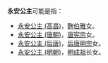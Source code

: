 '''永安公主'''可能是指：

*[[永安公主_(高昌)|永安公主 (高昌)]]，[[麴伯雅|麴伯雅]]女。
*[[永安公主_(唐朝)|永安公主 (唐朝)]]，[[唐宪宗|唐宪宗]]女。
*[[永安公主_(后唐)|永安公主 (后唐)]]，[[唐明宗|后唐明宗]]女。
*[[永安公主_(明朝)|永安公主 (明朝)]]，[[明成祖|明成祖]]长女。

{{Disambig|Cat=公主封号消歧义}}